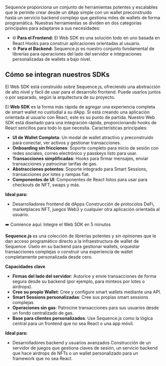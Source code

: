 Sequence proporciona un conjunto de herramientas potentes y escalables que le permite crear desde un dApp simple con un wallet preconstruido hasta un servicio backend complejo que gestiona miles de wallets de forma programática.
Nuestras herramientas se dividen en dos categorías principales para adaptarse a sus necesidades:
- 🌐 **Para el Frontend:** El Web SDK es una solución todo en uno basada en React Hooks para construir aplicaciones orientadas al usuario.
- ⚙️ **Para el Backend:** Sequence.js es nuestro conjunto fundamental de librerías para operaciones del lado del servidor e integraciones personalizadas de wallets a bajo nivel.

## Cómo se integran nuestros SDKs
El Web SDK está construido sobre Sequence.js, ofreciendo una abstracción de alto nivel y fácil de usar para el desarrollo frontend. Puede usarlos juntos o por separado, según la arquitectura de su proyecto.

El **Web SDK** es la forma más rápida de agregar una experiencia completa de smart wallet no custodial a su dApp.
Si está creando una aplicación orientada al usuario con React, este es su punto de partida. Nuestro Web SDK está diseñado para una integración rápida, proporcionando hooks de React sencillos para todo lo que necesita.
Características principales:
- **UI de Wallet Completa**: Un modal de wallet atractivo y preconstruido para conectar, ver activos y gestionar transacciones.
- **Onboarding sin fricciones**: Soporte completo para inicio de sesión con redes sociales, correo electrónico y passkeys listo para usar.
- **Transacciones simplificadas**: Hooks para firmar mensajes, enviar transacciones y patrocinar tarifas de gas.
- **Abstracciones potentes**: Soporte integrado para Smart Sessions, transacciones por lotes y rampas fiat.
- **Componentes de UI**: Componentes de React listos para usar para checkouts de NFT, swaps y más.

**Ideal para:**
- Desarrolladores frontend de dApps	Construcción de protocolos DeFi, marketplaces NFT, juegos Web3 y cualquier otra aplicación orientada al usuario.

➡️ Comience aquí: Integre el Web SDK en 5 minutos

**Sequence.js** es una colección de librerías potentes y sin opiniones que le dan acceso programático directo a la infraestructura de wallet de Sequence. Úselo en su backend para gestionar wallets, orquestar transacciones complejas o construir una experiencia de wallet completamente personalizada desde cero.

**Capacidades clave**
- **Firmas del lado del servidor**: Autorice y envíe transacciones de forma segura desde su backend (por ejemplo, para minteos por lotes o airdrops).
- **Cree su propio Wallet**: Cree y configure smart wallets mediante una API.
- **Smart Sessions personalizadas**: Cree sus propias smart sessions complejas
- **Operaciones sin gas**: Patrocine transacciones para sus usuarios desde un fondo centralizado de gas.
- **Base para clientes personalizados**: Use Sequence.js como la lógica central para un frontend que no sea React o una app móvil.

**Ideal para:**
- Desarrolladores backend y usuarios avanzados	Construcción de un servidor de juegos que gestiona claves de sesión, un servicio backend que hace airdrops de NFTs o un wallet personalizado para un framework que no sea React.
